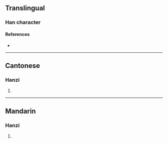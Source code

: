 {{character info}}
==Translingual==

===Han character===
{{Han char|rn=75|rad=木|as=06|sn=10|four=|canj=DWK|ids=⿰[[木]][[因]]}}

====References====
* {{Han ref|kx=0524.020|dkj=14741|hdz=21199.030|uh=6836|ud=26678}}

----

==Cantonese==

===Hanzi===
{{yue-hanzi|jyut=[[jan1]]|y=yan1}}

# {{rfdef|yue|sort=木06}}

----

==Mandarin==

===Hanzi===
{{cmn-hanzi|pin=[[yīn]] ([[yin1]])|wg=i<sup>n</sup>}}

# {{rfdef|cmn|sort=木06}}
